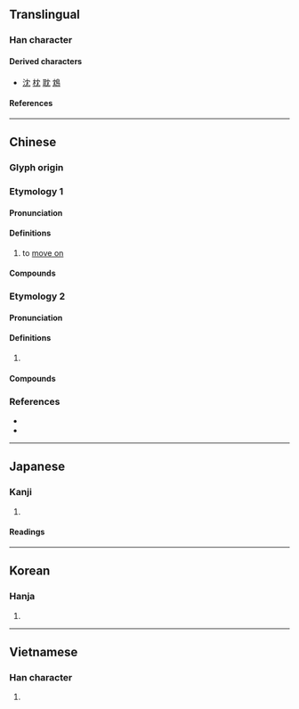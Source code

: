 {{also|穴|六}}
{{character info}}
==Translingual==

===Han character===
{{Han char|rn=14|rad=冖|as=02|sn=4|four=40212|canj=LBU|ids=⿸⿻冖丿乚}}

====Derived characters====
* [[沈]] [[枕]] [[耽]] [[鴆]]

====References====
{{Han ref|kx=0130.140|dkj=01567|dj=0292.140|hdz=10302.170|uh=5198}}

----

==Chinese==
{{zh-forms}}

===Glyph origin===
{{Han etym}}

===Etymology 1===

====Pronunciation====
{{zh-pron
|m=yín
|c=jam4
|mn=îm
|mc=2
|oc=2
|cat=v
}}

====Definitions====
{{zh-hanzi}}

# to [[move on]]

====Compounds====
{{zh-der|冘冘}}

===Etymology 2===

====Pronunciation====
{{zh-pron
|m=yóu
|c=jau4
|mn=iû
|mc=1
|oc=1
|cat=
}}

====Definitions====
{{zh-hanzi}}

# {{zh-only|冘豫}}

====Compounds====
{{zh-der|冘豫}}

===References===
* {{R:twedu|B00205}}
* {{R:yue:mfccd}}

----

==Japanese==

===Kanji===
{{ja-kanji|grade=|rs=冖02}}

# {{rfdef|ja|sort=冖02}}

====Readings====
{{ja-readings
|on=いん, いう, ゆ
|kun=おこたる, ためらふ, うたがふ
}}

----

==Korean==

===Hanja===
{{ko-hanja|유}}

# {{rfdef|ko|sort=冖02}}

----

==Vietnamese==

===Han character===
{{vi-readings|rs=冖02|reading=[[đem]], [[dâm]], [[nhũng]]}}

# {{rfdef|vi|sort=冖02}}

{{cln|vi|Han tu}}